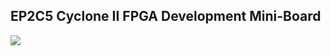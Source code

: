 == EP2C5 Cyclone II FPGA Development Mini-Board ==

<img src="http://land-boards.com/blwiki/images/f/f6/EP2C5-Mini-Board-TopView-800px.jpg"></img>
